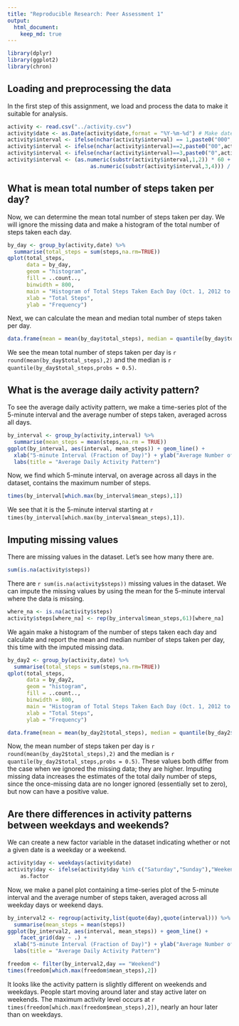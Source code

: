 ```yaml
---
title: "Reproducible Research: Peer Assessment 1"
output: 
  html_document:
    keep_md: true
---
```


```r
library(dplyr)
library(ggplot2)
library(chron)
```
## Loading and preprocessing the data
In the first step of this assignment, we load and process the data to make it suitable for analysis.

```r
activity <- read.csv("../activity.csv")
activity$date <- as.Date(activity$date,format = "%Y-%m-%d") # Make date class of date 
activity$interval <- ifelse(nchar(activity$interval) == 1,paste0("000",activity$interval),activity$interval)
activity$interval <- ifelse(nchar(activity$interval)==2,paste0("00",activity$interval),activity$interval)
activity$interval <- ifelse(nchar(activity$interval)==3,paste0("0",activity$interval),activity$interval)
activity$interval <- (as.numeric(substr(activity$interval,1,2)) * 60 + 
                          as.numeric(substr(activity$interval,3,4))) / 1440 # Get interval in terms of fraction of day
```

## What is mean total number of steps taken per day?
Now, we can determine the mean total number of steps taken per day. We will ignore the missing data and make a histogram of the total number of steps taken each day. 

```r
by_day <- group_by(activity,date) %>%
  summarise(total_steps = sum(steps,na.rm=TRUE))
qplot(total_steps, 
      data = by_day, 
      geom = "histogram",
      fill = ..count..,
      binwidth = 800,
      main = "Histogram of Total Steps Taken Each Day (Oct. 1, 2012 to Nov. 30, 2012)",
      xlab = "Total Steps",
      ylab = "Frequency")
```

Next, we can calculate the mean and median total number of steps taken per day.

```r
data.frame(mean = mean(by_day$total_steps), median = quantile(by_day$total_steps,probs = 0.5))
```

We see the mean total number of steps taken per day is `r round(mean(by_day$total_steps),2)` and the median is `r quantile(by_day$total_steps,probs = 0.5)`. 

## What is the average daily activity pattern?
To see the average daily activity pattern, we make a time-series plot of the 5-minute interval and the average number of steps taken, averaged across all days.

```r
by_interval <- group_by(activity,interval) %>%
  summarise(mean_steps = mean(steps,na.rm = TRUE))
ggplot(by_interval, aes(interval, mean_steps)) + geom_line() +
  xlab("5-minute Interval (Fraction of Day)") + ylab("Average Number of Steps, Across Days") + 
  labs(title = "Average Daily Activity Pattern")
```

Now, we find which 5-minute interval, on average across all days in the dataset, contains the maximum number of steps.

```r
times(by_interval[which.max(by_interval$mean_steps),1])
```

We see that it is the 5-minute interval starting at `r times(by_interval[which.max(by_interval$mean_steps),1])`.

## Imputing missing values
There are missing values in the dataset. Let's see how many there are.

```r
sum(is.na(activity$steps))
```

There are `r sum(is.na(activity$steps))` missing values in the dataset. We can impute the missing values by using the mean for the 5-minute interval where the data is missing.

```r
where_na <- is.na(activity$steps)
activity$steps[where_na] <- rep(by_interval$mean_steps,61)[where_na]
```

We again make a histogram of the number of steps taken each day and calculate and report the mean and median number of steps taken per day, this time with the imputed missing data.

```r
by_day2 <- group_by(activity,date) %>%
  summarise(total_steps = sum(steps,na.rm=TRUE))
qplot(total_steps, 
      data = by_day2, 
      geom = "histogram",
      fill = ..count..,
      binwidth = 800,
      main = "Histogram of Total Steps Taken Each Day (Oct. 1, 2012 to Nov. 30, 2012)",
      xlab = "Total Steps",
      ylab = "Frequency")

data.frame(mean = mean(by_day2$total_steps), median = quantile(by_day2$total_steps,probs = 0.5))
```

Now, the mean number of steps taken per day is `r round(mean(by_day2$total_steps),2)` and the median is `r quantile(by_day2$total_steps,probs = 0.5)`. These values both differ from the case when we ignored the missing data; they are higher. Imputing missing data increases the estimates of the total daily number of steps, since the once-missing data are no longer ignored (essentially set to zero), but now can have a positive value. 

## Are there differences in activity patterns between weekdays and weekends?
We can create a new factor variable in the dataset indicating whether or not a given date is a weekday or a weekend.

```r
activity$day <- weekdays(activity$date)
activity$day <- ifelse(activity$day %in% c("Saturday","Sunday"),"Weekend","Weekday") %>%
    as.factor
```

Now, we make a panel plot containing a time-series plot of the 5-minute interval and the average number of steps taken, averaged across all weekday days or weekend days.

```r
by_interval2 <- regroup(activity,list(quote(day),quote(interval))) %>%
  summarise(mean_steps = mean(steps))
ggplot(by_interval2, aes(interval, mean_steps)) + geom_line() +
    facet_grid(day ~ .) +
  xlab("5-minute Interval (Fraction of Day)") + ylab("Average Number of Steps, Across Days") + 
  labs(title = "Average Daily Activity Pattern")
```

```r
freedom <- filter(by_interval2,day == "Weekend")
times(freedom[which.max(freedom$mean_steps),2])
```


It looks like the activity pattern is slightly different on weekends and weekdays. People start moving around later and stay active later on weekends. The maximum activity level occurs at `r times(freedom[which.max(freedom$mean_steps),2])`, nearly an hour later than on weekdays. 













